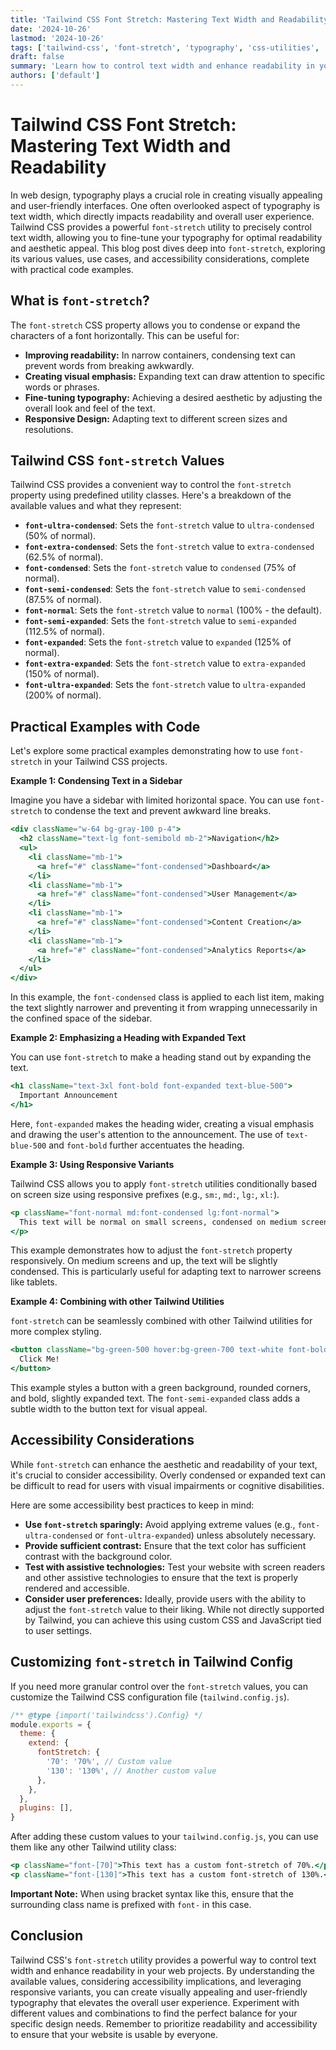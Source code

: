 ```yaml
---
title: 'Tailwind CSS Font Stretch: Mastering Text Width and Readability'
date: '2024-10-26'
lastmod: '2024-10-26'
tags: ['tailwind-css', 'font-stretch', 'typography', 'css-utilities', 'web-design', 'accessibility', 'readability', 'text-styling']
draft: false
summary: 'Learn how to control text width and enhance readability in your web projects using Tailwind CSS\'s font-stretch utility. Explore various values, use cases, and accessibility considerations.'
authors: ['default']
---
```


# Tailwind CSS Font Stretch: Mastering Text Width and Readability

In web design, typography plays a crucial role in creating visually appealing and user-friendly interfaces. One often overlooked aspect of typography is text width, which directly impacts readability and overall user experience.  Tailwind CSS provides a powerful `font-stretch` utility to precisely control text width, allowing you to fine-tune your typography for optimal readability and aesthetic appeal. This blog post dives deep into `font-stretch`, exploring its various values, use cases, and accessibility considerations, complete with practical code examples.

## What is `font-stretch`?

The `font-stretch` CSS property allows you to condense or expand the characters of a font horizontally. This can be useful for:

*   **Improving readability:** In narrow containers, condensing text can prevent words from breaking awkwardly.
*   **Creating visual emphasis:**  Expanding text can draw attention to specific words or phrases.
*   **Fine-tuning typography:** Achieving a desired aesthetic by adjusting the overall look and feel of the text.
*   **Responsive Design:** Adapting text to different screen sizes and resolutions.

## Tailwind CSS `font-stretch` Values

Tailwind CSS provides a convenient way to control the `font-stretch` property using predefined utility classes.  Here's a breakdown of the available values and what they represent:

*   **`font-ultra-condensed`**:  Sets the `font-stretch` value to `ultra-condensed` (50% of normal).
*   **`font-extra-condensed`**: Sets the `font-stretch` value to `extra-condensed` (62.5% of normal).
*   **`font-condensed`**: Sets the `font-stretch` value to `condensed` (75% of normal).
*   **`font-semi-condensed`**: Sets the `font-stretch` value to `semi-condensed` (87.5% of normal).
*   **`font-normal`**: Sets the `font-stretch` value to `normal` (100% - the default).
*   **`font-semi-expanded`**: Sets the `font-stretch` value to `semi-expanded` (112.5% of normal).
*   **`font-expanded`**: Sets the `font-stretch` value to `expanded` (125% of normal).
*   **`font-extra-expanded`**: Sets the `font-stretch` value to `extra-expanded` (150% of normal).
*   **`font-ultra-expanded`**: Sets the `font-stretch` value to `ultra-expanded` (200% of normal).

## Practical Examples with Code

Let's explore some practical examples demonstrating how to use `font-stretch` in your Tailwind CSS projects.

**Example 1:  Condensing Text in a Sidebar**

Imagine you have a sidebar with limited horizontal space. You can use `font-stretch` to condense the text and prevent awkward line breaks.

```jsx
<div className="w-64 bg-gray-100 p-4">
  <h2 className="text-lg font-semibold mb-2">Navigation</h2>
  <ul>
    <li className="mb-1">
      <a href="#" className="font-condensed">Dashboard</a>
    </li>
    <li className="mb-1">
      <a href="#" className="font-condensed">User Management</a>
    </li>
    <li className="mb-1">
      <a href="#" className="font-condensed">Content Creation</a>
    </li>
    <li className="mb-1">
      <a href="#" className="font-condensed">Analytics Reports</a>
    </li>
  </ul>
</div>
```

In this example, the `font-condensed` class is applied to each list item, making the text slightly narrower and preventing it from wrapping unnecessarily in the confined space of the sidebar.

**Example 2: Emphasizing a Heading with Expanded Text**

You can use `font-stretch` to make a heading stand out by expanding the text.

```jsx
<h1 className="text-3xl font-bold font-expanded text-blue-500">
  Important Announcement
</h1>
```

Here, `font-expanded` makes the heading wider, creating a visual emphasis and drawing the user's attention to the announcement.  The use of `text-blue-500` and `font-bold` further accentuates the heading.

**Example 3: Using Responsive Variants**

Tailwind CSS allows you to apply `font-stretch` utilities conditionally based on screen size using responsive prefixes (e.g., `sm:`, `md:`, `lg:`, `xl:`).

```jsx
<p className="font-normal md:font-condensed lg:font-normal">
  This text will be normal on small screens, condensed on medium screens, and normal again on large screens.  This helps adapt the text to optimal readability across different devices.
</p>
```

This example demonstrates how to adjust the `font-stretch` property responsively. On medium screens and up, the text will be slightly condensed.  This is particularly useful for adapting text to narrower screens like tablets.

**Example 4:  Combining with other Tailwind Utilities**

`font-stretch` can be seamlessly combined with other Tailwind utilities for more complex styling.

```jsx
<button className="bg-green-500 hover:bg-green-700 text-white font-bold py-2 px-4 rounded font-semi-expanded">
  Click Me!
</button>
```

This example styles a button with a green background, rounded corners, and bold, slightly expanded text. The `font-semi-expanded` class adds a subtle width to the button text for visual appeal.

## Accessibility Considerations

While `font-stretch` can enhance the aesthetic and readability of your text, it's crucial to consider accessibility. Overly condensed or expanded text can be difficult to read for users with visual impairments or cognitive disabilities.

Here are some accessibility best practices to keep in mind:

*   **Use `font-stretch` sparingly:** Avoid applying extreme values (e.g., `font-ultra-condensed` or `font-ultra-expanded`) unless absolutely necessary.
*   **Provide sufficient contrast:** Ensure that the text color has sufficient contrast with the background color.
*   **Test with assistive technologies:**  Test your website with screen readers and other assistive technologies to ensure that the text is properly rendered and accessible.
*   **Consider user preferences:**  Ideally, provide users with the ability to adjust the `font-stretch` value to their liking. While not directly supported by Tailwind, you can achieve this using custom CSS and JavaScript tied to user settings.

## Customizing `font-stretch` in Tailwind Config

If you need more granular control over the `font-stretch` values, you can customize the Tailwind CSS configuration file (`tailwind.config.js`).

```javascript
/** @type {import('tailwindcss').Config} */
module.exports = {
  theme: {
    extend: {
      fontStretch: {
        '70': '70%', // Custom value
        '130': '130%', // Another custom value
      },
    },
  },
  plugins: [],
}
```

After adding these custom values to your `tailwind.config.js`, you can use them like any other Tailwind utility class:

```jsx
<p className="font-[70]">This text has a custom font-stretch of 70%.</p>
<p className="font-[130]">This text has a custom font-stretch of 130%.</p>
```

**Important Note:** When using bracket syntax like this, ensure that the surrounding class name is prefixed with `font-` in this case.

## Conclusion

Tailwind CSS's `font-stretch` utility provides a powerful way to control text width and enhance readability in your web projects. By understanding the available values, considering accessibility implications, and leveraging responsive variants, you can create visually appealing and user-friendly typography that elevates the overall user experience. Experiment with different values and combinations to find the perfect balance for your specific design needs. Remember to prioritize readability and accessibility to ensure that your website is usable by everyone.
